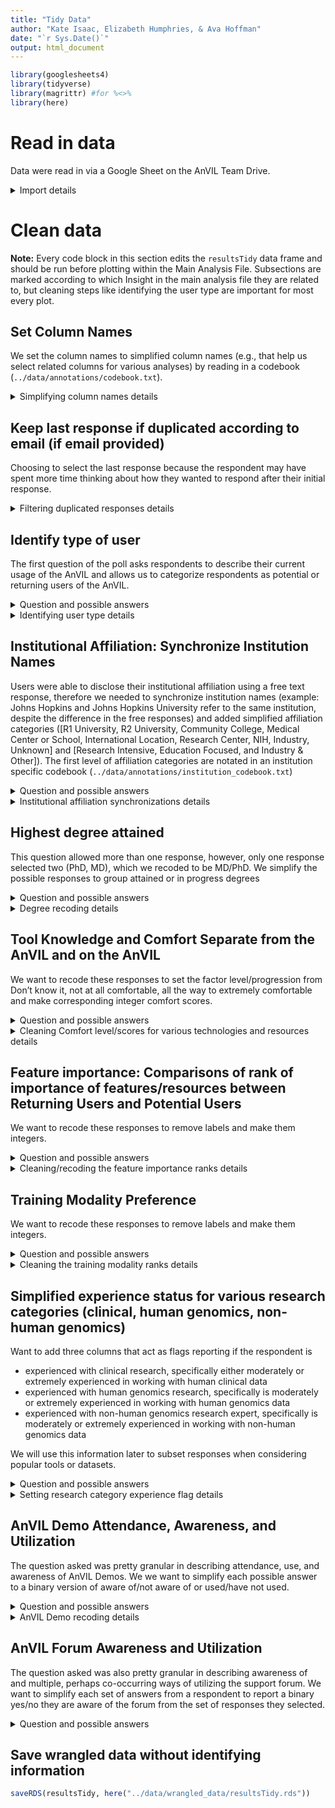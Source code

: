 ```yaml
---
title: "Tidy Data"
author: "Kate Isaac, Elizabeth Humphries, & Ava Hoffman"
date: "`r Sys.Date()`"
output: html_document
---
```


```r
library(googlesheets4)
library(tidyverse)
library(magrittr) #for %<>%
library(here)
```

# Read in data

Data were read in via a Google Sheet on the AnVIL Team Drive.

<details><summary>Import details</summary>
The google sheet we are reading in is stored in an AnVIL Google drive folder `State of the AnVIL 2024`. Its permissions are restricted such that only people with access can open with the link. Using `gs4_auth()` to authorize my google account before running this code, I needed to change the `scopes` argument, specifically `scopes=spreadsheets.readonly` was necessary.

In this google sheet, each question is a column, and each response to the survey is a row. If the respondent wasn't asked or didn't answer a specific question, there is an NA in the corresponding row/column.

```r
gs4_auth(email = TRUE)
```

```r
resultsRaw <-
  googlesheets4::read_sheet(
    "https://docs.google.com/spreadsheets/d/1wDMNC6BD2AaIwh_GOkPTpl1tvAyLwVBQgAvOD2rYrX0/edit?usp=sharing",
  na = c("NA", "na", ""))

nrow(resultsRaw) #52
```

</details>

# Clean data

**Note:** Every code block in this section edits the `resultsTidy` data frame and should be run before plotting within the Main Analysis File. Subsections are marked according to which Insight in the main analysis file they are related to, but cleaning steps like identifying the user type are important for most every plot.

## Set Column Names

We set the column names to simplified column names (e.g., that help us select related columns for various analyses) by reading in a codebook (`../data/annotations/codebook.txt`).

<details><summary>Simplifying column names details</summary>

<details><summary>Description of variable definitions and steps</summary>

We have a codebook that is a tab delimited file and has 4 columns, and each row represents a question in the survey. The first column lists a/the question from the survey (`SurveyColNames`); the second column lists a corresponding simplified column name for that survey question (`SimplifedColNames`); the third column describes the variable format (`VariableFormat`), e.g, is it a double, or a character;  the fourth column gives a lengthier description of the question (`Description`), e.g., who was asked it, what possible answers are, etc.

This code block reads in that codebook and specifically selects the `SimplifiedColNames` column. It then renames the column names of the raw results from the google sheet (where each question is a column) with these simplified column names.

</details>

```r
simplifiedColNames <-
  read_delim(here("../data/annotations/codebook.txt"),
             delim = "\t",
             col_select = SimplifiedColNames)
resultsTidy <-
  resultsRaw %>% `colnames<-`(unlist(simplifiedColNames))
```
</details>

## Keep last response if duplicated according to email (if email provided)

Choosing to select the last response because the respondent may have spent more time thinking about how they wanted to respond after their initial response.

<details><summary>Filtering duplicated responses details</summary>

<details><summary>Description of variable definitions and steps</summary>

* The `table` function tabulates the number of occurrences, and we tell it to ignore literal NAs. Because providing an email was optional, we expect many NA responses. The `table` function, by ignoring NAs, will return the unique emails and the number of times each email was used. We store the tabulated results in the variable `tabulatedEmails`
* Using the `sum` function, we look to see how many emails/responses are provided more than once. `tabulatedEmails > 1` is returning a vector of TRUEs and FALSEs where TRUE means that there was more than one instance/count of a given email and FALSE means there wasn't. The `sum` function in essence counts the number of TRUEs and if the `sum` is greater than 0, that means there is at least one duplicated email whose count is greater than 1.
* `duplicatedEmails` reports which emails are duplicated by using the tabulated/table of emails. First it identifies which emails were observed more than once, using the `which` function, and uses the indices returned from that to index the `names` of the tabulated emails, grabbing the specific emails.
* We want to know which entries from the overall survey responses to remove for each duplicated email. Ideally, we want to remove the responses all at the same time or go backwards removing one at a time, because we don't want to affect downstream indices. The approach here, keeps track of all the indices of interest and removed them at the same time.
  * Therefore, we'll use `lapply` to loop through the duplicated emails (`duplicatedEmails`) and grab the index for survey responses associated with that email address (`which(resultsTidy$Email == duplicatedEmails[x])`).
  * However, we want to keep the last survey response for each duplicated email. Therefore, we wrap that `which` function in `head(_,-1 )` function so that it grabs all indices except the last one.
  * Finally, we `unlist` the indices so that there's a single vector associated with indices for any duplicated email responses to be removed `IDXs_to_remove`. And since we want to remove them all at the same time, we subset  `resultsTidy`, grabbing every row except those in `IDXs_to_remove`, as denoted by the `-`.

</details>

```r

tabulatedEmails <- table(resultsTidy$Email, useNA = "no")

if (sum(tabulatedEmails > 1) > 0) {
  duplicatedEmails <-
    names(tabulatedEmails)[which(tabulatedEmails > 1)]
  IDXs_to_remove <-
    unlist(lapply(1:length(duplicatedEmails), function(x)
      head(
        which(resultsTidy$Email == duplicatedEmails[x]),-1
      )))
  resultsTidy <- resultsTidy[-IDXs_to_remove, ]
}

nrow(resultsTidy) #50
```

```r
resultsTidy %<>% select(!Email) #remove identifying information
```

</details>

## Identify type of user

The first question of the poll asks respondents to describe their current usage of the AnVIL and allows us to categorize respondents as potential or returning users of the AnVIL.

<details><summary>Question and possible answers</summary>

> How would you describe your current usage the AnVIL platform?

Possible answers include:

* For completed/long-term projects (e.g., occasional updates/maintenance as needed)
* For ongoing projects (e.g., consistent project development and/or work)
* For short-term projects (e.g., short, intense bursts separated by a few months)
* I do no currently use the AnVIL, but have in the past
* I have never heard of the AnVIL
* I have never used the AnVIL, but have heard of it.

The first three possible answers represent returning AnVIL users. The last three possible answers represent potential AnVIL users.

</details>

<details><summary>Identifying user type details</summary>

<details><summary>Description of variable definitions and steps</summary>

We use `case_when` to evaluate the response in the `CurrentUsageDescription` column and assign a corresponding, simplified label of "Returning User" or "Potential User'. In other words we translate the given response to a user label. Using the `case_when` as the internal nested function of the `mutate` function, means that the translation is then saved in a new column, `UserType`.

</details>

```r
resultsTidy %<>%
  mutate(
    UserType = case_when(
      CurrentUsageDescription == "For ongoing projects (e.g., consistent project development and/or work)" ~ "Returning User",
      CurrentUsageDescription == "For completed/long-term projects (e.g., occasional updates/maintenance as needed)" ~ "Returning User",
      CurrentUsageDescription == "For short-term projects (e.g., short, intense bursts separated by a few months)" ~ "Returning User",
      CurrentUsageDescription == "I do not currently use the AnVIL, but have in the past" ~ "Potential User",
      CurrentUsageDescription == "I have never used the AnVIL, but have heard of it" ~ "Potential User",
      CurrentUsageDescription == "I have never heard of the AnVIL" ~ "Potential User"
    )
  ) %>%
  mutate(UserType = factor(UserType, levels = c("Potential User", "Returning User")))
```

</details>

## Institutional Affiliation: Synchronize Institution Names

Users were able to disclose their institutional affiliation using a free text response, therefore we needed to synchronize institution names (example: Johns Hopkins and Johns Hopkins University refer to the same institution, despite the difference in the free responses) and added simplified affiliation categories ([R1 University, R2 University, Community College, Medical Center or School, International Location, Research Center, NIH, Industry, Unknown] and [Research Intensive, Education Focused, and Industry & Other]). The first level of affiliation categories are notated in an institution specific codebook (`../data/annotations/institution_codebook.txt`)

<details><summary>Question and possible answers</summary>

> What institution are you affiliated with?

Free response for answers

</details>

<details><summary>Institutional affiliation synchronizations details</summary>

This synchronization corrects for the various spellings and capitalizations used for the same institution (ex, Johns Hopkins and Johns Hopkins University refer to the same institution, despite the difference in the free responses).

<details><summary>Description of variable definitions and steps</summary>

We use a `recode()` within a `mutate()` to synchronize the institutional affiliations as necessary

</details>


```r
resultsTidy %<>%
  mutate(
    InstitutionalAffiliation =
      recode(
        InstitutionalAffiliation,
        "Broad" = "Broad Institute",
        "broad institute" = "Broad Institute",
        "CUNY School of Public Health; Roswell Park Comprehensive Cancer Center" = "City University of New York",
        "harvard" = "Harvard University",
        "Harvard Public Health" = "Harvard University",
        "Johns hopkins" = "Johns Hopkins",
        "Johns Hopkins University" = "Johns Hopkins",
        "OHSU" = "Oregon Health & Science University",
        "OHSU (Knight Center)" = "Oregon Health & Science University",
        "The Ohio State University" = "Ohio State University",
        "UCSC" = "University of California Santa Cruz",
        "univ. ca. santa cruz" = "University of California Santa Cruz",
        "university of California santa cruz" = "University of California Santa Cruz",
        "UMASS Chan Medical School" = "UMass Chan Medical School",
        "Umass Chan Medical School" = "UMass Chan Medical School",
        "Washington University in St Louis" = "Washington University in St. Louis",
        "yikongene" = "Yikon Genomics",
        "v" = "Unknown"
      )
  )
```

Elizabeth Humphries grouped institutional affiliations into a limited set of categories: R1 University, R2 University, Community College, Medical Center or School, International Location, Research Center, NIH, Industry, Unknown and we notated those groupings/labels within the `institution_codebook.txt` data file, . Grouping into limited institutional affiliation categories allows us to consolidate free answers for easier data visualization and identification of trends.

<details><summary>Description of variable definitions and steps</summary>

We use a `read_delim()` to read in the institution_codebook file, and select just the `InstitutionalAffiliation` and `InstitutionalType` columns (ignoring the column that specifies how institutions were entered by survey respondents). We then use a full_join by the `InstitutionalAffiliation` column to add an `InstitutionalType` column such that the category labels are now included as a new column, joining the appropriate values dependent upon the `InstitutionalAffiliation` column.

</details>

```r
institutionCodeBook <- read_delim(here("../data/annotations/institution_codebook.txt"), delim="\t", col_select = c(InstitutionalAffiliation, InstitutionalType))

resultsTidy <- full_join(resultsTidy, institutionCodeBook, by = "InstitutionalAffiliation")
```

Here we even further simplify Institutional Affiliations to focus on Research Intensive, Education Focused, and Industry & Other

This groups R1 University, Research Center, Medical Center or School, and NIH as "Research Intensive"; R2 University & Community College as "Education Focused"; and Industry, International Location, or Unknown as "Industry & Other".

```r
resultsTidy %<>%
  mutate(FurtherSimplifiedInstitutionalType =
           case_when(
             InstitutionalType == "R1 University" ~ "Research Intensive",
             InstitutionalType == "Research Center" ~ "Research Intensive",
             InstitutionalType == "Medical Center or School" ~ "Research Intensive",
             InstitutionalType == "NIH" ~ "Research Intensive",
             InstitutionalType == "R2 University" ~ "Education Focused",
             InstitutionalType == "Community College" ~ "Education Focused",
             InstitutionalType == "Industry" ~ "Industry & Other",
             InstitutionalType == "International Location" ~ "Industry & Other",
             InstitutionalType == "Unknown" ~ "Industry & Other"
           )
         )
```

```r
resultsTidy %<>% select(!InstitutionalAffiliation) #remove identifying information
```

</details>

## Highest degree attained

This question allowed more than one response, however, only one response selected two (PhD, MD), which we recoded to be MD/PhD. We simplify the possible responses to group attained or in progress degrees


<details><summary>Question and possible answers</summary>

> What is the highest degree you have attained?

Possible answers include (and multiple choices could be selected and would be comma separated if so)

* High school or equivalent
* Bachelor's degree
* Master's degree in progress
* Master's degree
* PhD in progress
* PhD
* MD in progress
* MD
* Other (with free text entry)

</details>

<details><summary>Degree recoding details</summary>

<details><summary>Description of variable definitions and steps</summary>

Because multiple responses could be selected and those would be comma separated and because free text response was possible if other was selected, we need to tidy the data from this question. From visual inspection of the data, I see that the only time multiple responses were selected were for MD/PhD. No other's were selected. So we'll just recode "PhD, MD" to be "MD/PhD"

Let's also set the factor levels to follow the general progress of degrees

</details>


```r
resultsTidy %<>%
  mutate(
    Degrees =
      factor(recode(Degrees, "PhD, MD" = "MD/PhD"), levels = c("High School or equivalent", "Bachelor's degree", "Master's degree in progress", "Master's degree", "PhD in progress", "PhD", "MD in progress", "MD", "MD/PhD")),
    FurtherSimplifiedDegrees = recode(Degrees,
                                      "Master's degree in progress" = "Master's degree (or in progress)",
                                      "Master's degree" = "Master's degree (or in progress)",
                                      "PhD in progress" = "PhD (or in progress)",
                                      "PhD" = "PhD (or in progress)",
                                      "MD/PhD" = "MD (MD, MD/PhD, or in progress)",
                                      "MD in progress" = "MD (MD, MD/PhD, or in progress)",
                                      "MD" = "MD (MD, MD/PhD, or in progress)"
                          )
  )
```

</details>

## Tool Knowledge and Comfort Separate from the AnVIL and on the AnVIL

We want to recode these responses to set the factor level/progression from Don't know it, not at all comfortable, all the way to extremely comfortable and make corresponding integer comfort scores.

<details><summary>Question and possible answers</summary>

>How would you rate your knowledge of or comfort with these technologies (separate from the AnVIL)?
>How would you rate your knowledge of or comfort with these technologies (on the AnVIL)?
>How would you rate your knowledge of or comfort with these AnVIL data features?
Shared technologies between these two questions include

* Jupyter Notebooks: `ReturningAnVILTechJupyterNotebooks` & `AllTechJupyterNotebooks`
* Bioconductor & RStudio: `ReturningAnVILTechRStudio` & `AllTechRStudio` + `AllTechBioconductor`
* Galaxy: `ReturningAnVILTechGalaxy` & `AllTechGalaxy`
* WDL Workflows / Workflows (e.g., WDL): `ReturningAnVILTechWDL` & `AllTechWorkflows`
* Containers: `ReturningAnVILTechContainers` & `AllTechContainers`
* Unix / Command Line: `ReturningAnVILTechCommandLine` & `AllTechCommandLine`

Technologies only asked separate from the AnVIL

* Python: `AllTechPython`
* R: `AllTechR`

Technologies/data features only asked with regards to the AnVIL

* Accessing controlled access datasets: `ReturningAnVILTechAccessData`
* DUOS (Data Use Oversight System): `ReturningAnVILTechDUOS`
* Terra on AnVIL (Workspaces): `ReturningAnVILTechTerra`
* TDR (Terra Data Repository): `ReturningAnVILTechTDR`

Possible answers for each of these questions include

* Don't know it (0)
* Not at all comfortable (1)
* Slightly comfortable (2)
* Somewhat comfortable (3)
* Moderately comfortable (4)
* Extremely comfortable (5)

Notated possible "comfort scores" in parentheses next to each possible answer. We'll add these as additional columns that now start with the word "Score_" but otherwise retain the column name, in case it's helpful to still have the words (whose factor level we'll set to reflect the progression of knowledge/comfort).

Responses are NA if the question wasn't asked to the survey taker (e.g., they were a potential user and weren't asked about technologies with regards to the AnVIL)

</details>

<details><summary>Cleaning Comfort level/scores for various technologies and resources details</summary>

It's likely that someone who's a program administrator will select don't know for these.... should we remove them and see how average scores change?

<details><summary>Description of variable definitions and steps</summary>

We select the relevant columns (those that start with "ReturningAnVILTech" or "AllTech") we want to work with. We don't want them to be lists. The non-tidyverse way of doing this would be `unlist(as.character(resultsTidy$PotentialRankEasyBillingSetup))`. We can use the `unnest` tidyverse function with a `keep_empty = TRUE` argument so that it preserves the NULL values. Notice in the non-tidyverse way, we had to use `as.character` in order to preserve the null values. In the tidyverse way, we still have to use an as.character type change before the `unnest`, otherwise, we get an error that double and character values can't be combined.

After the `unnest` we can use the `mutate` function to first work with these as factors (to set the progression we want from don't know it all the way to extremely comfortable) and then to make the replacements specified above for an integer score in place of the comfort level, placing these scores in new columns with names that begin with "Score_" and fill in the rest of the column name with the corresponding original column name.

</details>

```r
resultsTidy %<>%
  mutate(across(starts_with(c(
    "ReturningAnVILTech", "AllTech"
  )), as.character)) %>%
  unnest(starts_with(c("ReturningAnVILTech", "AllTech")), keep_empty = TRUE) %>%
  mutate(across(starts_with(c(
    "ReturningAnVILTech", "AllTech"
  )), ~ parse_factor(
    .,
    levels = c(
      "Don't know it",
      "Not at all comfortable",
      "Slightly comfortable",
      "Somewhat comfortable",
      "Moderately comfortable",
      "Extremely comfortable"
    )
  ))) %>%
  mutate(across(
    starts_with(c("ReturningAnVILTech", "ALLTech")),
    ~ case_when(
      . == "Don't know it" ~ 0,
      . == "Not at all comfortable" ~ 1,
      . == "Slightly comfortable" ~ 2,
      . == "Somewhat comfortable" ~ 3,
      . == "Moderately comfortable" ~ 4,
      . == "Extremely comfortable" ~ 5
    )
    ,
    .names = "Score_{.col}"
  ))
```

</details>

## Feature importance: Comparisons of rank of importance of features/resources between Returning Users and Potential Users

We want to recode these responses to remove labels and make them integers.

<details><summary>Question and possible answers</summary>

>Rank the following features or resources according to their importance for your continued use of the AnVIL

>Rank the following features or resources according to their importance to you as a potential user of the AnVIL?

* Easy billing setup
* Flat-rate billing rather than use-based
* Free version with limited compute or storage
* On demand support and documentation
* Specific tools or datasets are available/supported
* Greater adoption of the AnVIL by the scientific community

We're going to look at a comparison of the assigned ranks for these features, comparing between returning users and potential users.

</details>

<details><summary>Cleaning/recoding the feature importance ranks details</summary>

<details><summary>Description of variable definitions and steps</summary>

We can use `starts_with` to select these columns, specifically focusing on the starts with "PotentialRank" and "ReturningRank". When we made simplified names for the columns, these are the only twelve that start like that.

Either the 6 ReturningRank or the 6 PotentialRank were asked to each survey taker which means that we expect NULL values in these columns since not every survey taker will have answered all of these questions.

We want to recode the following values

* Replace 1 (Most important in this list) with 1
* Replace 6 (Least important in this list) with 6

Before we can do that, we first need to change the type of the columns in several ways. We don't want them to be lists. The non-tidyverse way of doing this would be `unlist(as.character(resultsTidy$PotentialRankEasyBillingSetup))`. We can use the `unnest` tidyverse function with a `keep_empty = TRUE` argument so that it preserves the NULL values. Notice in the non-tidyverse way, we had to use `as.character` in order to preserve the null values. In the tidyverse way, we still have to use an as.character type change before the `unnest`, otherwise, we get an error that double and character values can't be combined.

After the `unnest` we can use the `recode` function to make the replacements specified above. And then we go ahead and change the type from character to integer so that we can compute average rank & plot them more easily. There will be a warning that NAs are introduced by coercion when we change the type to integer. So we add a replacement in the `recode`, changing "NULL" to the `NA_character_`

</details>

```r
resultsTidy %<>%
  mutate(across(starts_with(c(
    "PotentialRank", "ReturningRank"
  )), as.character)) %>%
  unnest(starts_with(c("PotentialRank", "ReturningRank")), keep_empty = TRUE) %>%
  mutate(across(
    starts_with(c("PotentialRank", "ReturningRank")),
    ~ recode(
      .x,
      "1 (Most important in this list)" = "1",
      "6 (Least important in this list)" = "6",
      "NULL" = NA_character_
    )
  )) %>%
  mutate(across(starts_with(c(
    "PotentialRank", "ReturningRank"
  )), as.integer))
```

</details>

## Training Modality Preference

We want to recode these responses to remove labels and make them integers.

<details><summary>Question and possible answers</summary>

>Please rank how/where you would prefer to attend AnVIL training workshops.

Possible answers include

* On-site at my institution: `AnVILTrainingWorkshopsOnSite`
* Virtual: `AnVILTrainingWorkshopsVirtual`
* Conference (e.g., CSHL, AMIA): `AnVILTrainingWorkshopsConference`
* AnVIL-specific event: `AnVILTrainingWorkshopsSpecEvent`
* Other: `AnVILTrainingWorkshopsOther`

The responses are stored in the starts with `AnVILTrainingWorkshops` columns

</details>

<details><summary>Cleaning the training modality ranks details</summary>

<details><summary>Description of variable definitions and steps</summary>

We can use `starts_with` to select these columns, specifically focusing on the starts with "AnVILTrainingWorkshops". These are the only 5 that start like that when we made simplified column names.

We want to recode the following values

* Replace 1 (Most preferred in this list) with 1
* Replace 5 (Least preferred in this list) with 5

Before we can do that, we first need to change the type of the columns in several ways. We don't want them to be lists. We can use the `unnest` tidyverse function with a `keep_empty = TRUE` argument so that it preserves any NULL values, but first we have to use an `as.character` type change before the `unnest`, otherwise, we get an error that double and character values can't be combined.

After the `unnest` we can use the `recode` function to make the replacements specified above. And then we go ahead and change the type from character to integer so that we can compute average rank & plot them more easily. There will be a warning that NAs are introduced by coercion when we change the type to integer. So we add a replacement in the `recode`, changing "NULL" to the `NA_character_`

</details>

```r

resultsTidy %<>%
  mutate(across(starts_with(
    "AnVILTrainingWorkshops"), as.character)) %>%
  unnest(starts_with("AnVILTrainingWorkshops"), keep_empty = TRUE) %>%
  mutate(across(
    starts_with("AnVILTrainingWorkshops"),
    ~ recode(
      .x,
      "1 (Most preferred in this list)" = "1",
      "5 (Least preferred in this list)" = "5",
      "NULL" = NA_character_
    )
  )) %>%
  mutate(across(starts_with("AnVILTrainingWorkshop"), as.integer))

```

</details>

## Simplified experience status for various research categories (clinical, human genomics, non-human genomics)

Want to add three columns that act as flags reporting if the respondent is

* experienced with clinical research, specifically either moderately or extremely experienced in working with human clinical data
* experienced with human genomics research, specifically is moderately or extremely experienced in working with human genomics data
* experienced with non-human genomics research expert, specifically is moderately or extremely experienced in working with non-human genomics data

We will use this information later to subset responses when considering popular tools or datasets.

<details><summary>Question and possible answers</summary>

>How much experience do you have analyzing the following data categories?

The three research categories people are asked about include

* Human Genomic
* Non-human Genomic
* Human Clinical

Possible answers include

* Not at all experienced
* Slightly experienced
* Somewhat experienced
* Moderately experienced
* Extremely experienced.

</details>

<details><summary>Setting research category experience flag details</summary>

<details><summary>Description of variable definitions and steps</summary>

We use a `mutate` together with 3 `case_when`'s.

* If the `HumanClinicalExperience` column response is "Moderately experienced" or "Extremely experienced", we mark that respondent as a human clinical research expert in the `clinicalFlag` column (`TRUE`). Otherwise, we mark a `FALSE` to signify they are not a clinical research expert.
* If the `HumanGenomicExperience` column response is "Moderately experienced" or "Extremely experienced", we mark that respondent as a human genomic research expert in the `humanGenomicFlag` column (`TRUE`). Otherwise, we again mark a `FALSE` to signify not an expert.
* If the `NonHumanGenomicExperience` column response is "Moderately experienced" or "Extremely experienced", we mark that respondent as a non-human genomic research expert in the `nonHumanGenomicFlag` column (`TRUE`). Otherwise, we again mark a `FALSE` to signify not an expert.

</details>

```r
resultsTidy %<>%
  mutate(
  clinicalFlag = case_when(
           HumanClinicalExperience == "Moderately experienced" | HumanClinicalExperience == "Extremely experienced" ~ TRUE,
           .default = FALSE
         ),
  humanGenomicFlag = case_when(
           HumanGenomicExperience == "Moderately experienced" | HumanGenomicExperience == "Extremely experienced" ~ TRUE,
           .default = FALSE
         ),
  nonHumanGenomicFlag = case_when(NonHumanGenomicExperience == "Moderately experienced" | NonHumanGenomicExperience == "Extremely experienced" ~ TRUE,
          .default = FALSE)
  )
```

</details>

## AnVIL Demo Attendance, Awareness, and Utilization

The question asked was pretty granular in describing attendance, use, and awareness of AnVIL Demos. We we want to simplify each possible answer to a binary version of aware of/not aware of or used/have not used.

<details><summary>Question and possible answers</summary>

> Have you attended a monthly AnVIL Demo?

Possible answers include

* Yes, multiple
* Yes, one
* Not yet, but am registered to
* No, but aware of
* No, didn't know of

</details>

<details><summary>AnVIL Demo recoding details</summary>

<details><summary>Description of variable definitions and steps</summary>

</details>

```r
resultsTidy %<>%
  mutate(AnVILDemo = factor(AnVILDemo, levels = c("Yes, multiple", "Yes, one", "Not yet, but am registered to", "No, but aware of", "No, didn't know of")),
        AnVILDemoAwareness = factor(case_when(
          AnVILDemo == "Yes, multiple" ~ "Aware of",
          AnVILDemo == "Yes, one" ~ "Aware of",
          AnVILDemo == "Not yet, but am registered to" ~ "Aware of",
          AnVILDemo == "No, but aware of" ~ "Aware of",
          AnVILDemo == "No, didn't know of" ~ "Not Aware of"
        ), levels = c("Not Aware of", "Aware of")),
        AnVILDemoUse = factor(case_when(
          AnVILDemo == "Yes, multiple" ~ "Have/will utilize",
          AnVILDemo == "Yes, one" ~ "Have/will utilize",
          AnVILDemo == "Not yet, but am registered to" ~ "Have/will utilize",
          AnVILDemo == "No, but aware of" ~ "Have not utilized",
          AnVILDemo == "No, didn't know of" ~ "Have not utilized"
        ), levels = c("Have not utilized", "Have/will utilize"))
)

```

</details>

## AnVIL Forum Awareness and Utilization

The question asked was also pretty granular in describing awareness of and multiple, perhaps co-occurring ways of utilizing the support forum. We want to simplify each set of answers from a respondent to report a binary yes/no they are aware of the forum from the set of responses they selected.

<details><summary>Question and possible answers</summary>

> Have you ever read or posted in our AnVIL Support Forum? (Select all that apply)

Possible answers include

* Read through others' posts 
* Posted in 
* Answered someone's post 
* No, but aware of 
* No, didn't know of

```r
resultsTidy %<>%
  mutate(forumAwareness = factor(
    case_when(
      str_detect(AnVILSupportForum, "aware of|Answered|Posted|Read") ~ "Aware of",
      str_detect(AnVILSupportForum, "didn't know of") ~ "Not Aware of"
    ), levels = c("Not Aware of", "Aware of")),
         forumUse = factor(
    case_when(
      str_detect(AnVILSupportForum, "Answered|Posted|Read") ~ "Have/will utilize",
      str_detect(AnVILSupportForum, "No, ") ~ "Have not utilized"
    ), levels = c("Have not utilized", "Have/will utilize"))
)
```

</details>

## Save wrangled data without identifying information

```r
saveRDS(resultsTidy, here("../data/wrangled_data/resultsTidy.rds"))
```